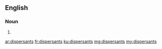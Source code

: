 ==English==

===Noun===
{{head|en|plural}}

# {{plural of|dispersant|lang=en|nocat=1}}

[[ar:dispersants]]
[[fr:dispersants]]
[[ku:dispersants]]
[[mg:dispersants]]
[[my:dispersants]]